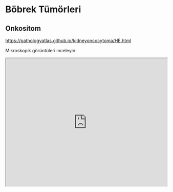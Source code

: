 # Böbrek Tümörleri

## Onkositom

<https://pathologyatlas.github.io/kidneyoncocytoma/HE.html>

Mikroskopik görüntüleri inceleyin:

<iframe src="https://pathologyatlas.github.io/kidneyoncocytoma/HE.html" style="height:400px;width:100%;">

</iframe>
